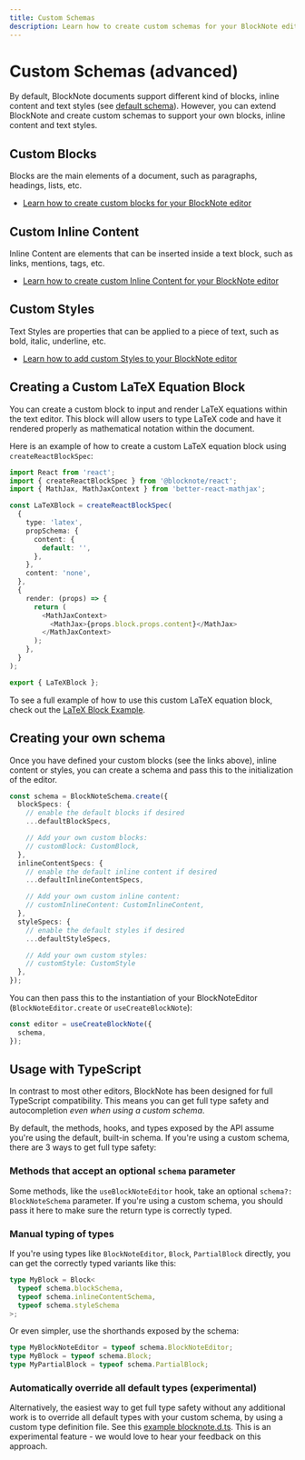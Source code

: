 ```yaml
---
title: Custom Schemas
description: Learn how to create custom schemas for your BlockNote editor
---
```


# Custom Schemas (advanced)

By default, BlockNote documents support different kind of blocks, inline content and text styles (see [default schema](/docs/editor-basics/default-schema)).
However, you can extend BlockNote and create custom schemas to support your own blocks, inline content and text styles.

## Custom Blocks

Blocks are the main elements of a document, such as paragraphs, headings, lists, etc.

- [Learn how to create custom blocks for your BlockNote editor](/docs/custom-schemas/custom-blocks)

## Custom Inline Content

Inline Content are elements that can be inserted inside a text block, such as links, mentions, tags, etc.

- [Learn how to create custom Inline Content for your BlockNote editor](/docs/custom-schemas/custom-inline-content)

## Custom Styles

Text Styles are properties that can be applied to a piece of text, such as bold, italic, underline, etc.

- [Learn how to add custom Styles to your BlockNote editor](/docs/custom-schemas/custom-styles)

## Creating a Custom LaTeX Equation Block

You can create a custom block to input and render LaTeX equations within the text editor. This block will allow users to type LaTeX code and have it rendered properly as mathematical notation within the document.

Here is an example of how to create a custom LaTeX equation block using `createReactBlockSpec`:

```typescript
import React from 'react';
import { createReactBlockSpec } from '@blocknote/react';
import { MathJax, MathJaxContext } from 'better-react-mathjax';

const LaTeXBlock = createReactBlockSpec(
  {
    type: 'latex',
    propSchema: {
      content: {
        default: '',
      },
    },
    content: 'none',
  },
  {
    render: (props) => {
      return (
        <MathJaxContext>
          <MathJax>{props.block.props.content}</MathJax>
        </MathJaxContext>
      );
    },
  }
);

export { LaTeXBlock };
```

To see a full example of how to use this custom LaTeX equation block, check out the [LaTeX Block Example](https://github.com/TypeCellOS/BlockNote/tree/main/examples/06-custom-schema/latex-block).

## Creating your own schema

Once you have defined your custom blocks (see the links above), inline content or styles, you can create a schema and pass this to the initialization of the editor.

```typescript
const schema = BlockNoteSchema.create({
  blockSpecs: {
    // enable the default blocks if desired
    ...defaultBlockSpecs,

    // Add your own custom blocks:
    // customBlock: CustomBlock,
  },
  inlineContentSpecs: {
    // enable the default inline content if desired
    ...defaultInlineContentSpecs,

    // Add your own custom inline content:
    // customInlineContent: CustomInlineContent,
  },
  styleSpecs: {
    // enable the default styles if desired
    ...defaultStyleSpecs,

    // Add your own custom styles:
    // customStyle: CustomStyle
  },
});
```

You can then pass this to the instantiation of your BlockNoteEditor (`BlockNoteEditor.create` or `useCreateBlockNote`):

```typescript
const editor = useCreateBlockNote({
  schema,
});
```

## Usage with TypeScript

In contrast to most other editors, BlockNote has been designed for full TypeScript compatibility. This means you can get full type safety and autocompletion _even when using a custom schema_.

By default, the methods, hooks, and types exposed by the API assume you're using the default, built-in schema. If you're using a custom schema, there are 3 ways to get full type safety:

### Methods that accept an optional `schema` parameter

Some methods, like the `useBlockNoteEditor` hook, take an optional `schema?: BlockNoteSchema` parameter. If you're using a custom schema, you should pass it here to make sure the return type is correctly typed.

### Manual typing of types

If you're using types like `BlockNoteEditor`, `Block`, `PartialBlock` directly, you can get the correctly typed variants like this:

```typescript
type MyBlock = Block<
  typeof schema.blockSchema,
  typeof schema.inlineContentSchema,
  typeof schema.styleSchema
>;
```

Or even simpler, use the shorthands exposed by the schema:

```typescript
type MyBlockNoteEditor = typeof schema.BlockNoteEditor;
type MyBlock = typeof schema.Block;
type MyPartialBlock = typeof schema.PartialBlock;
```

### Automatically override all default types (experimental)

Alternatively, the easiest way to get full type safety without any additional work is to override all default types with your custom schema, by using a custom type definition file. See this [example blocknote.d.ts](https://github.com/TypeCellOS/BlockNote/blob/main/examples/06-custom-schema/react-custom-styles/blocknote.d.ts.example). This is an experimental feature - we would love to hear your feedback on this approach.
